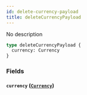 ```yaml
---
id: delete-currency-payload
title: deleteCurrencyPayload
---
```


No description

```graphql
type deleteCurrencyPayload {
  currency: Currency
}
```

### Fields

#### `currency` ([`Currency`](/v1/objects/currency))
